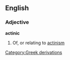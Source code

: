 ==English==
===Adjective===
'''actinic'''
#Of, or relating to [[actinism]]
[[Category:Greek derivations]]